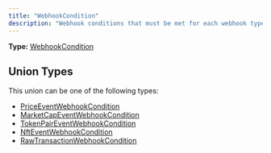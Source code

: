 ```yaml
---
title: "WebhookCondition"
description: "Webhook conditions that must be met for each webhook type."
---
```


**Type:** [WebhookCondition](/api-reference/types/webhookcondition)

## Union Types

This union can be one of the following types:

- [PriceEventWebhookCondition](/api-reference/types/priceeventwebhookcondition)
- [MarketCapEventWebhookCondition](/api-reference/types/marketcapeventwebhookcondition)
- [TokenPairEventWebhookCondition](/api-reference/types/tokenpaireventwebhookcondition)
- [NftEventWebhookCondition](/api-reference/types/nfteventwebhookcondition)
- [RawTransactionWebhookCondition](/api-reference/types/rawtransactionwebhookcondition)

